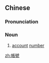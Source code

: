 {{also|帐号}}
==Chinese==
{{zh-forms|s=帐号}}

===Pronunciation===
{{zh-pron
|m=zhànghào
|c=zoeng3 hou6
|cat=n
}}

===Noun===
{{zh-noun}}

# [[account]] [[number]]

[[zh:帳號]]